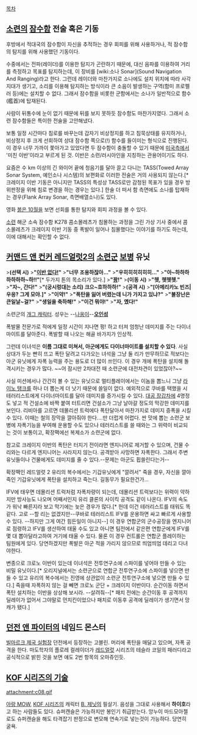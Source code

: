 [[목차]]
== [[소련]]의 [[잠수함]] 전술 혹은 기동 ==
후방에서 적대국의 잠수함이 자신을 추적하는 경우 회피를 위해 사용하거나, 적 잠수함의 탐지를 위해 사용했던 기동이다. 

수중에서는 전파(레이더)를 이용한 탐지가 곤란하기 때문에, 대신 음파를 이용하여 거리를 측정하고 목표를 탐지하는데, 이 장비를 [wiki:소나 Sonar](Sound Navigation And Ranging)라고 한다. 그런데 레이더와 마찬가지로 소나에도 설치 위치에 따라 사각지대가 생기고, 소리를 이용해 탐지하는 방식이라 큰 소음이 발생하는 구역(함미 프로펠러 등)에는 설치할 수 없다. 그래서 잠수함을 비롯한 군함에서는 소나가 일반적으로 함수(艦首)에 탑재된다.

사람이 뒤통수에 눈이 없기 때문에 뒤를 보지 못하듯 잠수함도 마찬가지였다. 그래서 소련 잠수함들은 특이한 전술을 고안해냈다.

보통 일정 시간마다 침로를 바꾸는데 갑자기 비상정지를 하고 침묵상태를 유지하거나, 비상정지 후 크게 선회하여 상대 잠수함 쪽으로(!) 함수를 들이미는 형식으로 진행된다. 이 경우 너무 가까이 쫓아가고 있었다면 두 잠수함이 충돌할 수 있기 때문에 [[미국]]측에서 '미친 이반'이라고 부르게 된 것. 이반은 소련/러시아인을 지칭하는 관용어이기도 하다.

요즘은 수 km 이상의 긴 와이어 끝에 청음기를 달아 끌고 다니는 TASS(Towed Array Sonar System, 예인소나 시스템)의 보편화로 이러한 전술은 거의 사용되지 않는다.[* 크레이지 이반 기동은 아니지만 TASS의 특성상 TASS로만 감청된 목표가 있을 경우 방위판정을 위해 침로 변경을 하는 경우는 있다.] 한술 더 떠서 함 측면에도 소나를 탑재하는 경우(Flank Array Sonar, 측면배열소나)도 있다.

영화 [[붉은 10월]]을 보면 선회를 통한 탐지와 회피 과정을 볼 수 있다.

[[소련]] 해군 소속 잠수함 K278 콤소몰레츠가 침몰하는 과정을 그린 가상 기사 중에서 콤소몰레츠가 크레이지 이반 기동 중 폭발이 일어나 침몰했다는 이야기를 하기도 하는데, 이에 대해서는 확인할 수 없다.

== [[커맨드 앤 컨커 레드얼럿2]]의 [[소련군]] [[보병]] 유닛 ==

>'''(선택 시)'''
>'''"[[영구|이반 없다!]]"'''
>'''"너무 조용하잖아..."'''
>'''"우히히히히히히..."'''
>'''"아~하하하하하하하~하!!"'''[* 두가지 톤의 목소리가 있다.]
>'''"[[꽝]]!"'''
>'''(이동 시)'''
>'''"헷, 헷헷헷."'''
>'''"자~, 간다!"'''
>'''"(궁시렁대는 소리) 크으~흐하하하!"'''
>'''(공격 시)'''
>'''"[아메리카노 빈즈|우응? 그게 모야.]"'''
>'''"이약!"'''
>'''"폭탄을 잃어 버렸는데 니가 가지고 있냐?"'''
>'''"불장난은 큰일날~걸?"'''
>'''"생일을 축하해!"'''
>'''"이건 뭐야!"'''
>'''"자, 옜다!"'''

소련군의 [[개그 캐릭터]]. 성우는 --[[나옹]]이--'''[[오인성]]'''

폭발물 전문가로 적에게 일정 시간이 지나면 펑! 하고 터져 엄청난 데미지를 주는 다이너마이트를 달아준다. 폭발할 때 나오는 해골 바가지가 인상적.

그런데 이녀석은 '''이름 그대로 미쳐서, 아군에게도 다이너마이트를 설치할 수 있다'''. 사실 상대가 두눈 빤히 뜨고 폭탄 달려고 다가오는 녀석을 그냥 둘 리가 만무하므로 적보다는 아군 유닛에게 자폭 능력을 주는 용도로 더 많이 쓰인다. 이 경우 개에 폭탄을 설치해 돌격시키는 경우가 많다.
~~어 잠시만 2차대전 때 소련군에 대전차견이 있었잖아?~~

사실 미션에서나 간간히 볼 수 있는 유닛으로 멀티플레이에서는 이놈을 뽑느니 그냥 [[라이노 탱크]]를 하나 더 뽑는게 더 낫기 때문에 쓸일이 없다. 예외적으로 쿠바를 택했을 시 테러리스트에게 다이너마이트를 달아 데미지를 증가시킬 수 있다. [[대공 장갑차]]에 4명정도 넣고 적 건설소에 바짝 붙여 터트리면 건설소가 그냥 날아갈 정도의 막강한 데미지를 보인다. 리비아를 고르면 데몰리션 트럭에다 폭탄달아서 마찬가지로 데미지 증폭을 시킬 수 있다. 이때는 철의 장막을 깔아줘야 한다....만 더럽게 어렵다. 싼 맛에 뽑는 소련군 보병에 자폭기능을 부여해 운용할 수도 있으나 테러리스트를 쓸 때와는 그 위력이 비교되는 것이 보통이고, 확장팩에선 복제소가 소련군에 없다.

참고로 크레이지 이반의 폭탄은 터지기 전이라면 엔지니어로 제거할 수 있으며, 건물 수리와는 다르게 엔지니어는 사라지지 않는다. 공격받아 사망하면 자폭한다. 그래서 주변 유닛들이나 건물에게도 데미지를 줄 수 있다.--문제는 아군도 휩쓸린다는거--

확장팩인 레드얼럿 2 유리의 복수에서는 기갑유닛에게 "깔려서" 죽을 경우, 자신을 깔아죽인 기갑유닛에게 폭탄을 설치하고 죽는다. 길동무가 필요한건가...

IFV에 태우면 데몰리션 트럭처럼 자폭차량이 되는데, 데몰리션 트럭보다는 위력이 약하지만 방사능도 나오며 어째서인지 유리 클론의 사이킥 공격도 같이 나온다. IFV의 속도가 워낙 빠른지라 보고 막기에는 늦은 경우가 많다.[* 헌데 이건 테러리스트를 태워도 똑같다. 고로 --할 리는 없겠지만--쿠바로 테러리스트 IFV를 운용하면 싸고 빠르게 사용할 수 있다. --하지만 그게 여간 힘든일이 아니지--]
이 경우 연합군의 군수공장을 엔지니어로 점령하고 IFV를 생산하여 태울 수도 있고 아니면 팀전에서 같은편 연합군에게 IFV를 몇 대 뽑아달라고하여 거기에 태울 수 있다. 물론 이 경우 컨트롤은 연합군 플레이하는 팀원에게 있다. 당연하겠지만 폭발은 아군 적을 가리지 않으므로 띄엄띄엄 데리고 다녀야한다.

변종으로 크로노 이반이 있는데 이녀석은 전투연구소에 스파이를 넣어야 만들 수 있는 비밀 유닛이다.[* 오리지널에서는 소련군으로 연합군 전투연구소에 스파이를 넣으면 만들 수 있고 유리의 복수에서는 진영에 상관없이 소련군 전투연구소에 넣으면 만들 수 있다.] 죽을때 자폭하지 않는 걸 빼면 크로노 군단 + 크레이지 이반이다. 순간이동 하면서 폭탄 설치하는 이반을 상상해 보시라. --살려줘--[* 패치 전에는 순간이동 후 공격까지 딜레이가 없어서 그야말로 먼치킨이었으나 패치로 이동후 공격에 딜레이가 생기면서 망캐가 됐다.]

== [[던전 앤 파이터]]의 네임드 몬스터 ==
[[빌마르크 제국 실험장]] 던전에서 등장하는 고블린.
머리에 폭탄을 매달고 있으며, 자폭 공격을 한다. 마도학자의 플로레 컬레이더가 [[레드얼럿]] 시리즈의 테슬라 코일의 패러디라고 공식적으로 밝힌 것을 보면 얘도 2번 항목의 오마쥬인듯.

== [[KOF 시리즈의 기술]] ==
attachment:c08.gif

[[아랑 MOW]], [[KOF 시리즈]]의 캐릭터 [[B. 제닛]]의 필살기. 음성을 그대로 사용해서 '''하이호'''라고 하는 사람들도 있다.
슈퍼캔슬은 가능하지만 봉인기 취급받는다. 앙누이 마드모아젤로도 슈퍼캔슬을 해도 타격잡기 판정으로 변모해 연속기로 넣는것이 가능하다. 당연히 굴욕.
